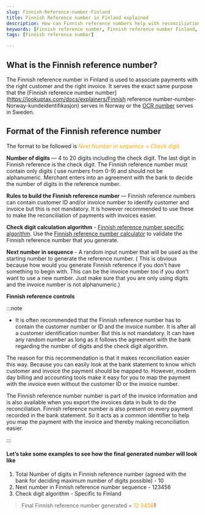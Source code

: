 ```yaml
---
slug: Finnish-Reference-number-Finland
title: Finnish Reference number in Finland explained
description: How can Finnish reference numbers help with reconciliation in Finland and how you can generate them. Learn what Finnish Reference numbers are, why they're important, and how to generate them for your business transactions in Finland.
keywords: [Finnish reference number, Finnish reference number Finland, what is Finnish reference number, Finnish reference number for businesses, Finnish reference number explained, Finnish reference number generation, Finnish reference number importance, Finnish reference number for transactions, Finland payment system, Swedish banking system]
tags: [Finnish reference number]

---
```



## What is the Finnish reference number?

The Finnish reference number in Finland is used to associate payments with the right customer and the right invoice. It serves the exact same purpose that the [Finnish reference number number](https://lookuptax.com/docs/explainers/Finnish reference number-number-Norway-kundeidentifikasjon) serves in Norway or the [OCR number](https://lookuptax.com/docs/explainers/OCR-number-Sweden) serves in Sweden. 


## Format of the Finnish reference number

The format to be followed is *<font color="orange">Next Number in sequence + Check digit</font>*

**Number of digits** — 4 to 20 digits including the check digit. The last digit in Finnish reference is the check digit. The Finnish reference number must contain only digits ( use numbers from 0-9) and should not be alphanumeric. Merchant enters into an agreement with the bank to decide the number of digits in the reference number. 


**Rules to build the Finnish reference number** — Finnish reference numbers can contain customer ID and/or invoice number to identify customer and invoice but this is not mandatory. It is however recommended to use these to make the reconciliation of payments with invoices easier.


**Check digit calculation algorithm** - <a href="https://www.finanssiala.fi/wp-content/uploads/2021/03/Forming_a_Finnish_reference_number.pdf">Finnish reference number specific algorithm</a>. Use the <a href="https://www.pangaliit.ee/settlements-and-standards/reference-number-of-the-invoice/check-digit-calculator-of-domestic-account-number">Finnish reference number calculator</a> to validate the Finnish reference number that you generate.

**Next number in sequence** - A random input number that will be used as the starting number to generate the reference number. ( This is obvious because how would you generate Finnish reference if you don't have something to begin with. This can be the invoice number too if you don't want to use a new number. Just make sure that you are only using digits and the invoice number is not alphanumeric.)


**Finnish reference controls**



:::note

* It is often recommended that the Finnish reference number has to contain the customer number or ID and the invoice number. It is after all a customer identification number. But this is not mandatory. It can have any random number as long as it follows the agreement with the bank regarding the number of digits and the check digit algorithm. 

The reason for this recommendation is that it makes reconciliation easier this way. Because you can easily look at the bank statement to know which customer and invoice the payment should be mapped to. However, modern day billing and accounting tools make it easy for you to map the payment with the invoice even without the customer ID or the invoice number. 

The Finnish reference number number is part of the invoice information and is also available when you export the invoices data in bulk to do the reconciliation. Finnish reference number is also present on every payment recorded in the bank statement. So it acts as a common identifier to help you map the payment with the invoice and thereby making reconciliation easier.

:::

#### Let’s take some examples to see how the final generated number will look like

1. Total Number of digits in Finnish reference number (agreed with the bank for deciding maximum number of digits possible) - 10
2. Next number in Finnish reference number sequence - 123456
3. Check digit algorithm - Specific to Finland

> Final Finnish reference number generated = <font color="orange">12 3456</font><font color="red">1</font> 

